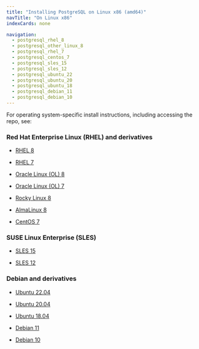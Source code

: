 ```yaml
---
title: "Installing PostgreSQL on Linux x86 (amd64)"
navTitle: "On Linux x86"
indexCards: none

navigation:
  - postgresql_rhel_8
  - postgresql_other_linux_8
  - postgresql_rhel_7
  - postgresql_centos_7
  - postgresql_sles_15
  - postgresql_sles_12
  - postgresql_ubuntu_22
  - postgresql_ubuntu_20
  - postgresql_ubuntu_18
  - postgresql_debian_11
  - postgresql_debian_10
---
```


For operating system-specific install instructions, including accessing the repo, see:

### Red Hat Enterprise Linux (RHEL) and derivatives

- [RHEL 8](postgresql_rhel_8)

- [RHEL 7](postgresql_rhel_7)

- [Oracle Linux (OL) 8](postgresql_rhel_8)

- [Oracle Linux (OL) 7](postgresql_rhel_7)

- [Rocky Linux 8](postgresql_other_linux_8)

- [AlmaLinux 8](postgresql_other_linux_8)

- [CentOS 7](postgresql_centos_7)

### SUSE Linux Enterprise (SLES)

- [SLES 15](postgresql_sles_15)

- [SLES 12](postgresql_sles_12)

### Debian and derivatives

- [Ubuntu 22.04](postgresql_ubuntu_22)

- [Ubuntu 20.04](postgresql_ubuntu_20)

- [Ubuntu 18.04](postgresql_ubuntu_18)

- [Debian 11](postgresql_debian_11)

- [Debian 10](postgresql_debian_10)
